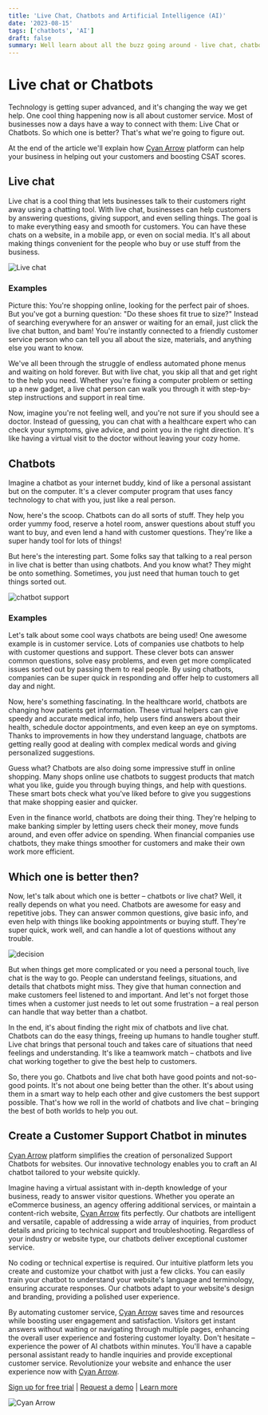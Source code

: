 ```yaml
---
title: 'Live Chat, Chatbots and Artificial Intelligence (AI)'
date: '2023-08-15'
tags: ['chatbots', 'AI']
draft: false
summary: Well learn about all the buzz going around - live chat, chatbots, and the role of AI in deciding future of both.
---
```


# Live chat or Chatbots
Technology is getting super advanced, and it's changing the way we get help. One cool thing happening now is all about customer service. 
Most of businesses now a days have a way to connect with them: Live Chat or Chatbots. So which one is better? That's what we're going to figure out.

At the end of the article we'll explain how [Cyan Arrow](https://www.cyanarrow.com) platform can help your business in helping out your customers and boosting CSAT scores.

<TOCInline toc={props.toc} exclude="Live chat or Chatbots"/>

## Live chat
Live chat is a cool thing that lets businesses talk to their customers right away using a chatting tool.
With live chat, businesses can help customers by answering questions, giving support, and even selling things. The goal is to make everything easy and smooth for customers. You can have these chats on a website, in a mobile app, or even on social media. 
It's all about making things convenient for the people who buy or use stuff from the business.
<div className="flex relative w-full md:h-[450px] h-[200px] p-4 border rounded shadow overflow-hidden bg-white">
    <Image alt="Live chat" src="/static/images/active_support.svg" fill={true} className=" object-contain -mt-0 " />
</div>

### Examples
Picture this: You're shopping online, looking for the perfect pair of shoes. But you've got a burning question: "Do these shoes fit true to size?" 
Instead of searching everywhere for an answer or waiting for an email, just click the live chat button, and bam! 
You're instantly connected to a friendly customer service person who can tell you all about the size, materials, and anything else you want to know.

We've all been through the struggle of endless automated phone menus and waiting on hold forever. 
But with live chat, you skip all that and get right to the help you need. Whether you're fixing a computer 
problem or setting up a new gadget, a live chat person can walk you through it with step-by-step instructions and support in real time.

Now, imagine you're not feeling well, and you're not sure if you should see a doctor. Instead of guessing, 
you can chat with a healthcare expert who can check your symptoms, give advice, and point you in the right direction. 
It's like having a virtual visit to the doctor without leaving your cozy home.

## Chatbots
Imagine a chatbot as your internet buddy, kind of like a personal assistant but on the computer. 
It's a clever computer program that uses fancy technology to chat with you, just like a real person.

Now, here's the scoop. Chatbots can do all sorts of stuff. They help you order yummy food, reserve a hotel room, 
answer questions about stuff you want to buy, and even lend a hand with customer questions. They're like a super handy tool for lots of things!

But here's the interesting part. Some folks say that talking to a real person in live chat is better 
than using chatbots. And you know what? They might be onto something. Sometimes, you just need that human touch to get things sorted out.
<div className="flex relative w-full md:h-[450px] h-[200px] p-4 border rounded shadow overflow-hidden bg-white">
    <Image alt="chatbot support" src="/static/images/chatbot_support.svg" fill={true} className=" object-contain -mt-0 " />
</div>

### Examples
Let's talk about some cool ways chatbots are being used! One awesome example is in customer service. 
Lots of companies use chatbots to help with customer questions and support. These clever bots can answer common questions, 
solve easy problems, and even get more complicated issues sorted out by passing them to real people. 
By using chatbots, companies can be super quick in responding and offer help to customers all day and night.

Now, here's something fascinating. In the healthcare world, chatbots are changing how patients get information. 
These virtual helpers can give speedy and accurate medical info, help users find answers about their health, schedule doctor appointments, 
and even keep an eye on symptoms. Thanks to improvements in how they understand language, chatbots are getting really good at dealing 
with complex medical words and giving personalized suggestions.

Guess what? Chatbots are also doing some impressive stuff in online shopping. Many shops online use chatbots to suggest products that 
match what you like, guide you through buying things, and help with questions. These smart bots check what you've liked before to give you 
suggestions that make shopping easier and quicker.

Even in the finance world, chatbots are doing their thing. They're helping to make banking simpler by letting users check their money, 
move funds around, and even offer advice on spending. When financial companies use chatbots, they make things smoother for customers and 
make their own work more efficient.

## Which one is better then?
Now, let's talk about which one is better – chatbots or live chat? Well, it really depends on what you need. 
Chatbots are awesome for easy and repetitive jobs. They can answer common questions, give basic info, and even help 
with things like booking appointments or buying stuff. They're super quick, work well, and can handle a lot of questions without any trouble.
<div className="flex relative w-full md:h-[450px] h-[200px] p-4 border rounded shadow overflow-hidden bg-white">
    <Image alt="decision" src="/static/images/think.svg" fill={true} className=" object-contain -mt-0 " />
</div>

But when things get more complicated or you need a personal touch, live chat is the way to go. People can understand feelings, 
situations, and details that chatbots might miss. They give that human connection and make customers feel listened to and important. 
And let's not forget those times when a customer just needs to let out some frustration – a real person can handle that way better than a chatbot.

In the end, it's about finding the right mix of chatbots and live chat. Chatbots can do the easy things, freeing up humans to 
handle tougher stuff. Live chat brings that personal touch and takes care of situations that need feelings and understanding. 
It's like a teamwork match – chatbots and live chat working together to give the best help to customers.

So, there you go. Chatbots and live chat both have good points and not-so-good points. It's not about one being better than the other. 
It's about using them in a smart way to help each other and give customers the best support possible. That's how we roll in the world of chatbots 
and live chat – bringing the best of both worlds to help you out.

## Create a Customer Support Chatbot in minutes
[Cyan Arrow](https://www.cyanarrow.com) platform simplifies the creation of personalized Support Chatbots for websites. Our innovative technology enables you to craft an 
AI chatbot tailored to your website quickly.

Imagine having a virtual assistant with in-depth knowledge of your business, ready to answer visitor questions. Whether you operate an eCommerce business, an agency offering 
additional services, or maintain a content-rich website, [Cyan Arrow](https://www.cyanarrow.com) fits perfectly.
Our chatbots are intelligent and versatile, capable of addressing a wide array of inquiries, from product details and pricing to technical support and troubleshooting. 
Regardless of your industry or website type, our chatbots deliver exceptional customer service.

No coding or technical expertise is required. Our intuitive platform lets you create and customize your chatbot with just a few clicks. 
You can easily train your chatbot to understand your website's language and terminology, ensuring accurate responses.
Our chatbots adapt to your website's design and branding, providing a polished user experience.

By automating customer service, [Cyan Arrow](https://www.cyanarrow.com) saves time and resources while boosting user engagement and satisfaction. 
Visitors get instant answers without waiting or navigating through multiple pages, enhancing the overall user experience and fostering customer loyalty.
Don't hesitate – experience the power of AI chatbots within minutes. You'll have a capable personal assistant ready to handle inquiries and provide exceptional customer service. 
Revolutionize your website and enhance the user experience now with [Cyan Arrow](https://www.cyanarrow.com).

[Sign up for free trial](https://app.cyanarrow.com) | [Request a demo](https://calendly.com/anshulkumar-ca?background_color=27272a&text_color=ffffff&primary_color=00ffff) | [Learn more](https://www.cyanarrow.com)

<div className=" relative w-full h-[100px] ">
    <Image alt="Cyan Arrow" src="https://uc3b3aipuvs3z1xy.public.blob.vercel-storage.com/tour-assets/logo-ef9CHUYyipFDpdvekPfwG6RuZRlFct.svg" fill={true} className=" object-contain -mt-0 " />
</div>